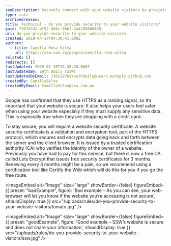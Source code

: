 ```yaml
---
seoDescription: Securely connect with your website visitors by providing HTTPS security and ensuring their sensitive information remains protected.
type: rule
archivedreason:
title: Technical - Do you provide security to your website visitors?
guid: 7307d741-af52-4d4c-9b6f-3a4288800480
uri: do-you-provide-security-to-your-website-visitors
created: 2019-04-17T04:30:41.000Z
authors:
  - title: Camilla Rosa Silva
    url: https://ssw.com.au/people/camilla-rosa-silva
related: []
redirects: []
lastUpdated: 2025-01-20T15:30:20.000Z
lastUpdatedBy: Seth Daily [SSW]
lastUpdatedByEmail: 130118701+sethdaily@users.noreply.github.com
createdBy: CamillaSilva
createdByEmail: CamillaSilva@ssw.com.au
---
```


Google has confirmed that they use HTTPS as a ranking signal, so it’s important that your website is secure. It also helps your users feel safer when using your website especially if they must supply any sensitive data. This is especially true when they are shopping with a credit card.

To stay secure, you will require a website security certificate. A website security certificate is a validation and encryption tool, part of the HTTPS protocol, which secures and encrypts data going back and forth between the server and the client browser. It is issued by a trusted certification authority (CA) who verifies the identity of the owner of a website.
Previously you have had to pay for this service, but there is now a free CA called Lets Encrypt that issues free security certificates for 3 months. Renewing every 3 months might be a pain, so we recommend using a certification tool like Certify the Web which will do this for you if you go the free route.

<imageEmbed
  alt="Image"
  size="large"
  showBorder={false}
  figureEmbed={{
    preset: "badExample",
    figure: 'Bad example – As you can see, your web-browser will let you know if the website you’re accessing is not secure',
    shouldDisplay: true
  }}
  src="/uploads/rules/do-you-provide-security-to-your-website-visitors/tomato.jpg"
/>

<imageEmbed
  alt="Image"
  size="large"
  showBorder={false}
  figureEmbed={{
    preset: "goodExample",
    figure: 'Good example – SSW’s website is secure and does not share your information',
    shouldDisplay: true
  }}
  src="/uploads/rules/do-you-provide-security-to-your-website-visitors/ssw.jpg"
/>
